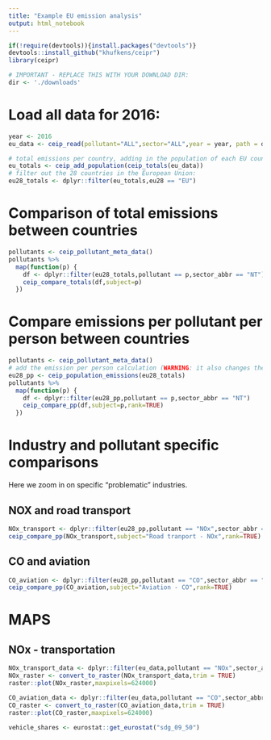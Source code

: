 ```yaml
---
title: "Example EU emission analysis"
output: html_notebook
---
```


```r
if(!require(devtools)){install.packages("devtools")}
devtools::install_github("khufkens/ceipr")
library(ceipr)

# IMPORTANT - REPLACE THIS WITH YOUR DOWNLOAD DIR:
dir <- './downloads'
```




# Load all data for 2016:

```r
year <- 2016
eu_data <- ceip_read(pollutant="ALL",sector="ALL",year = year, path = dir)
```

```r
# total emissions per country, adding in the population of each EU country in the corresponding year(s):
eu_totals <- ceip_add_population(ceip_totals(eu_data))
# filter out the 28 countries in the European Union:
eu28_totals <- dplyr::filter(eu_totals,eu28 == "EU")

```

# Comparison of total emissions between countries

```r
pollutants <- ceip_pollutant_meta_data()
pollutants %>%
  map(function(p) {
    df <- dplyr::filter(eu28_totals,pollutant == p,sector_abbr == "NT")
    ceip_compare_totals(df,subject=p)
  })
```

# Compare emissions per pollutant per person between countries

```r
pollutants <- ceip_pollutant_meta_data()
# add the emission per person calculation (WARNING: it also changes the unit to grams!)
eu28_pp <- ceip_population_emissions(eu28_totals)
pollutants %>%
  map(function(p) {
    df <- dplyr::filter(eu28_pp,pollutant == p,sector_abbr == "NT")
    ceip_compare_pp(df,subject=p,rank=TRUE)
  })
```

# Industry and pollutant specific comparisons

Here we zoom in on specific "problematic" industries.

## NOX and road transport

```r
NOx_transport <- dplyr::filter(eu28_pp,pollutant == "NOx",sector_abbr == "F")
ceip_compare_pp(NOx_transport,subject="Road tranport - NOx",rank=TRUE)

```

## CO and aviation

```r
CO_aviation <- dplyr::filter(eu28_pp,pollutant == "CO",sector_abbr == "H")
ceip_compare_pp(CO_aviation,subject="Aviation - CO",rank=TRUE)
```

# MAPS

## NOx - transportation

```r
NOx_transport_data <- dplyr::filter(eu_data,pollutant == "NOx",sector_abbr == "F",iso2 %in% c("BE","FR","NL","LU","GB","DE","IE"))
NOx_raster <- convert_to_raster(NOx_transport_data,trim = TRUE)
raster::plot(NOx_raster,maxpixels=624000)
```

```r
CO_aviation_data <- dplyr::filter(eu_data,pollutant == "CO",sector_abbr == "I",iso2 %in% c("BE","FR","NL","LU","GB","DE","IE"))
CO_raster <- convert_to_raster(CO_aviation_data,trim = TRUE)
raster::plot(CO_raster,maxpixels=624000)
```

```r
vehicle_shares <- eurostat::get_eurostat("sdg_09_50")
```

